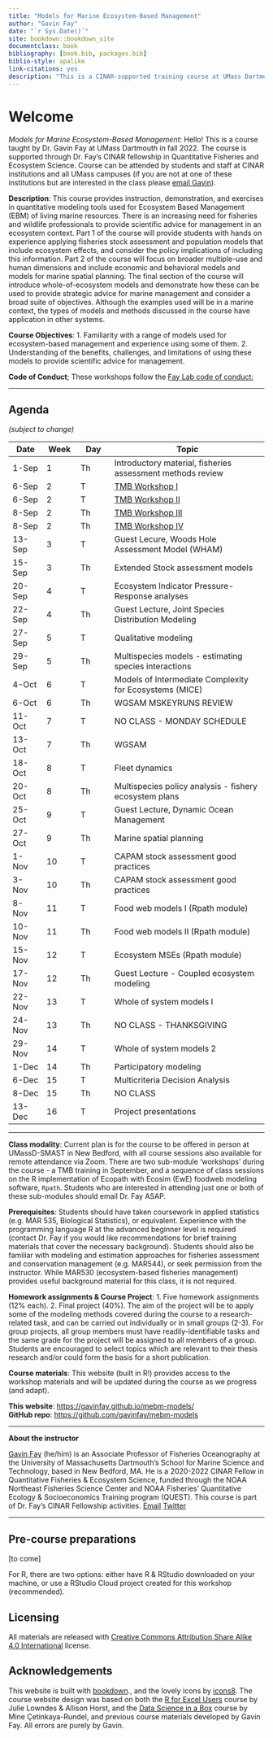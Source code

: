```yaml
---
title: "Models for Marine Ecosystem-Based Management"
author: "Gavin Fay"
date: "`r Sys.Date()`"
site: bookdown::bookdown_site
documentclass: book
bibliography: [book.bib, packages.bib]
biblio-style: apalike
link-citations: yes
description: "This is a CINAR-supported training course at UMass Dartmouth to be offered fall semester 2022"
---
```


# Welcome {.unnumbered}

*Models for Marine Ecosystem-Based Management*: Hello! This is a course taught by Dr. Gavin Fay at UMass Dartmouth in fall 2022. The course is supported through Dr. Fay's CINAR fellowship in Quantitative Fisheries and Ecosystem Science. Course can be attended by students and staff at CINAR institutions and all UMass campuses (if you are not at one of these institutions but are interested in the class please [email Gavin](mailto:gfay@umassd.edu)).

**Description**: This course provides instruction, demonstration, and exercises in quantitative modeling tools used for Ecosystem Based Management (EBM) of living marine resources. There is an increasing need for fisheries and wildlife professionals to provide scientific advice for management in an ecosystem context. Part 1 of the course will provide students with hands on experience applying fisheries stock assessment and population models that include ecosystem effects, and consider the policy implications of including this information. Part 2 of the course will focus on broader multiple-use and human dimensions and include economic and behavioral models and models for marine spatial planning. The final section of the course will introduce whole-of-ecosystem models and demonstrate how these can be used to provide strategic advice for marine management and consider a broad suite of objectives. Although the examples used will be in a marine context, the types of models and methods discussed in the course have application in other systems.

**Course Objectives**: 1. Familiarity with a range of models used for ecosystem-based management and experience using some of them. 2. Understanding of the benefits, challenges, and limitations of using these models to provide scientific advice for management.

**Code of Conduct**; These workshops follow the [Fay Lab code of conduct:](https://thefaylab.github.io/lab-manual/code)

------------------------------------------------------------------------

## Agenda {.unnumbered}

*(subject to change)*

| Date   | Week | Day | Topic                                                      |
|----------|----------|----------|--------------------------------------------|
| 1-Sep  | 1    | Th  | Introductory material, fisheries assessment methods review |
| 6-Sep  | 2    | T   | [TMB Workshop I](#tmb)                                     |
| 6-Sep  | 2    | T   | [TMB Workshop II](#tmb)                                    |
| 8-Sep  | 2    | Th  | [TMB Workshop III](#tmb)                                   |
| 8-Sep  | 2    | Th  | [TMB Workshop IV](#tmb)                                    |
| 13-Sep | 3    | T   | Guest Lecure, Woods Hole Assessment Model (WHAM)           |
| 15-Sep | 3    | Th  | Extended Stock assessment models                           |
| 20-Sep | 4    | T   | Ecosystem Indicator Pressure-Response analyses             |
| 22-Sep | 4    | Th  | Guest Lecture, Joint Species Distribution Modeling         |
| 27-Sep | 5    | T   | Qualitative modeling                                       |
| 29-Sep | 5    | Th  | Multispecies models - estimating species interactions      |
| 4-Oct  | 6    | T   | Models of Intermediate Complexity for Ecosystems (MICE)    |
| 6-Oct  | 6    | Th  | WGSAM MSKEYRUNS REVIEW                                     |
| 11-Oct | 7    | T   | NO CLASS - MONDAY SCHEDULE                                 |
| 13-Oct | 7    | Th  | WGSAM                                                      |
| 18-Oct | 8    | T   | Fleet dynamics                                             |
| 20-Oct | 8    | Th  | Multispecies policy analysis - fishery ecosystem plans     |
| 25-Oct | 9    | T   | Guest Lecture, Dynamic Ocean Management                    |
| 27-Oct | 9    | Th  | Marine spatial planning                                    |
| 1-Nov  | 10   | T   | CAPAM stock assessment good practices                      |
| 3-Nov  | 10   | Th  | CAPAM stock assessment good practices                      |
| 8-Nov  | 11   | T   | Food web models I (Rpath module)                           |
| 10-Nov | 11   | Th  | Food web models II (Rpath module)                          |
| 15-Nov | 12   | T   | Ecosystem MSEs (Rpath module)                              |
| 17-Nov | 12   | Th  | Guest Lecture - Coupled ecosystem modeling                 |
| 22-Nov | 13   | T   | Whole of system models I                                   |
| 24-Nov | 13   | Th  | NO CLASS - THANKSGIVING                                    |
| 29-Nov | 14   | T   | Whole of system models 2                                   |
| 1-Dec  | 14   | Th  | Participatory modeling                                     |
| 6-Dec  | 15   | T   | Multicriteria Decision Analysis                            |
| 8-Dec  | 15   | Th  | NO CLASS                                                   |
| 13-Dec | 16   | T   | Project presentations                                      |

------------------------------------------------------------------------

**Class modality**: Current plan is for the course to be offered in person at UMassD-SMAST in New Bedford, with all course sessions also available for remote attendance via Zoom. There are two sub-module 'workshops' during the course - a TMB training in September, and a sequence of class sessions on the R implementation of Ecopath with Ecosim (EwE) foodweb modeling software, `Rpath`. Students who are interested in attending just one or both of these sub-modules should email Dr. Fay ASAP.

**Prerequisites**: Students should have taken coursework in applied statistics (e.g. MAR 535, Biological Statistics), or equivalent. Experience with the programming language R at the advanced beginner level is required (contact Dr. Fay if you would like recommendations for brief training materials that cover the necessary background). Students should also be familiar with modeling and estimation approaches for fisheries assessment and conservation management (e.g. MAR544), or seek permission from the instructor. While MAR530 (ecosystem-based fisheries management) provides useful background material for this class, it is not required.

**Homework assignments & Course Project**: 1. Five homework assignments (12% each). 2. Final project (40%). The aim of the project will be to apply some of the modeling methods covered during the course to a research-related task, and can be carried out individually or in small groups (2-3). For group projects, all group members must have readily-identifiable tasks and the same grade for the project will be assigned to all members of a group. Students are encouraged to select topics which are relevant to their thesis research and/or could form the basis for a short publication.

**Course materials**: This website (built in R!) provides access to the workshop materials and will be updated during the course as we progress (and adapt).

**This website**: <https://gavinfay.github.io/mebm-models/>\
**GitHub repo**: <https://github.com/gavinfay/mebm-models>

------------------------------------------------------------------------

**About the instructor**

[Gavin Fay](https://thefaylab.com) (he/him) is an Associate Professor of Fisheries Oceanography at the University of Massachusetts Dartmouth's School for Marine Science and Technology, based in New Bedford, MA. He is a 2020-2022 CINAR Fellow in Quantitative Fisheries & Ecosystem Science, funded through the NOAA Northeast Fisheries Science Center and NOAA Fisheries' Quantitative Ecology & Socioeconomics Training program (QUEST). This course is part of Dr. Fay's CINAR Fellowship activities. [Email](mailto:gfay@umassd.edu) [Twitter](https://twitter.com/gavin_fay)

------------------------------------------------------------------------

## Pre-course preparations {.unnumbered}

[to come]

For R, there are two options: either have R & RStudio downloaded on your machine, or use a RStudio Cloud project created for this workshop (recommended).

## Licensing {.unnumbered}

All materials are released with [Creative Commons Attribution Share Alike 4.0 International](LICENSE.md) license.

## Acknowledgements {.unnumbered}

This website is built with [bookdown](https://bookdown.org/)., and the lovely icons by [icons8](http://icons8.com/). The course website design was based on both the [R for Excel Users](https://rstudio-conf-2020.github.io/r-for-excel/) course by Julie Lowndes & Allison Horst, and the [Data Science in a Box](https://datasciencebox.org/) course by Mine Çetinkaya-Rundel, and previous course materials developed by Gavin Fay. All errors are purely by Gavin.
